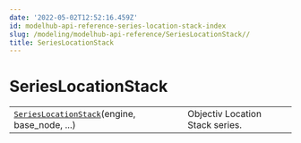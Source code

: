 ```yaml
---
date: '2022-05-02T12:52:16.459Z'
id: modelhub-api-reference-series-location-stack-index
slug: /modeling/modelhub-api-reference/SeriesLocationStack//
title: SeriesLocationStack
---
```


# SeriesLocationStack

<div class="table-autosummary">

|                                                   |                                                                                                                                                                                                                        |
| ------------------------------------------------- | --------------------------------------------------------------------------------------------------------------------------------------------------------------------------------------------------------------------- |
| [`SeriesLocationStack`](/docs/modeling/modelhub-api-reference/SeriesLocationStack/modelhub.SeriesLocationStack)(engine, base_node, ...)       | Objectiv Location Stack series.                                                                                                                                                                                        |


</div>
